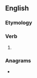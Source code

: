 ==English==

===Etymology===
{{suffix|en|ascend|eth|nocat=1}}

===Verb===
{{head|en|verb form}}

# {{en-archaic third-person singular of|ascend}}

===Anagrams===
* {{anagrams|en|a=acdeehnst|chastened}}